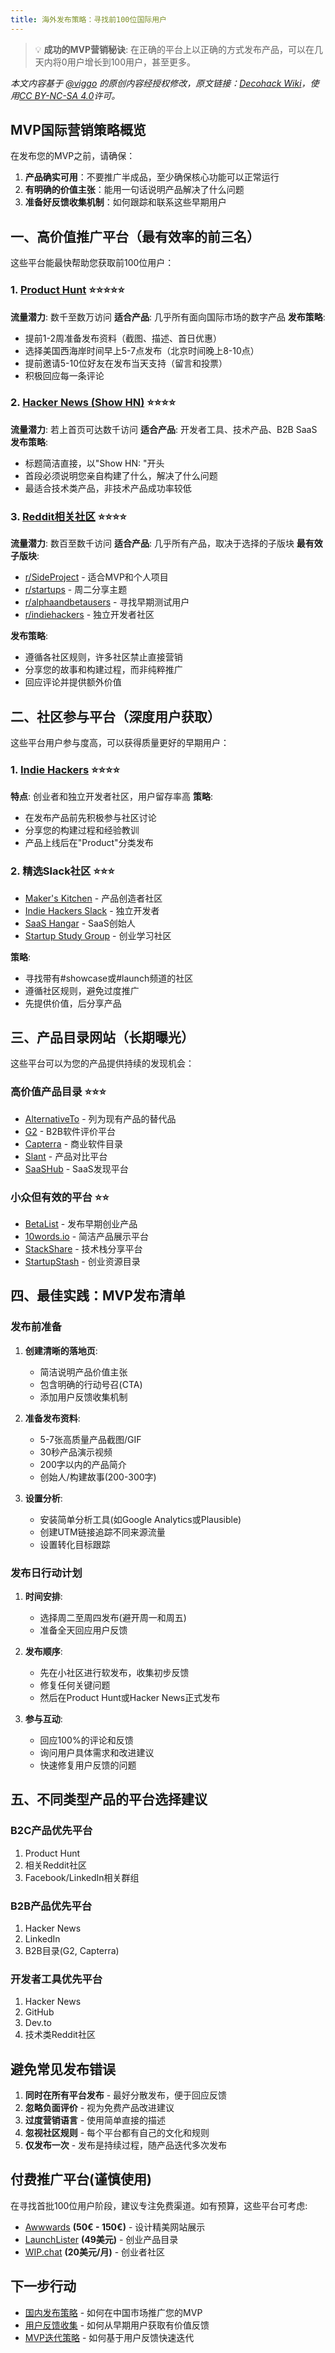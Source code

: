 ```yaml
---
title: 海外发布策略：寻找前100位国际用户
---
```


> 💡 **成功的MVP营销秘诀**: 在正确的平台上以正确的方式发布产品，可以在几天内将0用户增长到100用户，甚至更多。

*本文内容基于 [@viggo](https://x.com/decohack) 的原创内容经授权修改，原文链接：[Decohack Wiki](https://github.com/Decohack/Decohack-Wiki)，使用[CC BY-NC-SA 4.0](https://creativecommons.org/licenses/by-nc-sa/4.0/)许可。*

## MVP国际营销策略概览

在发布您的MVP之前，请确保：
1. **产品确实可用**：不要推广半成品，至少确保核心功能可以正常运行
2. **有明确的价值主张**：能用一句话说明产品解决了什么问题
3. **准备好反馈收集机制**：如何跟踪和联系这些早期用户

## 一、高价值推广平台（最有效率的前三名）

这些平台能最快帮助您获取前100位用户：

### 1. [Product Hunt](https://www.producthunt.com/) ⭐⭐⭐⭐⭐
**流量潜力**: 数千至数万访问
**适合产品**: 几乎所有面向国际市场的数字产品
**发布策略**:
- 提前1-2周准备发布资料（截图、描述、首日优惠）
- 选择美国西海岸时间早上5-7点发布（北京时间晚上8-10点）
- 提前邀请5-10位好友在发布当天支持（留言和投票）
- 积极回应每一条评论

### 2. [Hacker News (Show HN)](https://news.ycombinator.com/showhn.html) ⭐⭐⭐⭐
**流量潜力**: 若上首页可达数千访问
**适合产品**: 开发者工具、技术产品、B2B SaaS
**发布策略**:
- 标题简洁直接，以"Show HN: "开头
- 首段必须说明您亲自构建了什么，解决了什么问题
- 最适合技术类产品，非技术产品成功率较低

### 3. [Reddit相关社区](https://www.reddit.com/) ⭐⭐⭐⭐
**流量潜力**: 数百至数千访问
**适合产品**: 几乎所有产品，取决于选择的子版块
**最有效子版块**:
- [r/SideProject](https://www.reddit.com/r/SideProject/) - 适合MVP和个人项目
- [r/startups](https://www.reddit.com/r/startups/) - 周二分享主题
- [r/alphaandbetausers](https://www.reddit.com/r/alphaandbetausers/) - 寻找早期测试用户
- [r/indiehackers](https://www.reddit.com/r/indiehackers/) - 独立开发者社区

**发布策略**:
- 遵循各社区规则，许多社区禁止直接营销
- 分享您的故事和构建过程，而非纯粹推广
- 回应评论并提供额外价值

## 二、社区参与平台（深度用户获取）

这些平台用户参与度高，可以获得质量更好的早期用户：

### 1. [Indie Hackers](https://indiehackers.com) ⭐⭐⭐⭐
**特点**: 创业者和独立开发者社区，用户留存率高
**策略**: 
- 在发布产品前先积极参与社区讨论
- 分享您的构建过程和经验教训
- 产品上线后在"Product"分类发布

### 2. 精选Slack社区 ⭐⭐⭐
- [Maker's Kitchen](https://makerskitchen.xyz/) - 产品创造者社区
- [Indie Hackers Slack](https://indiehackersslack.com/) - 独立开发者
- [SaaS Hangar](https://saashangar.com/) - SaaS创始人
- [Startup Study Group](https://startupstudygroup.com/) - 创业学习社区

**策略**:
- 寻找带有#showcase或#launch频道的社区
- 遵循社区规则，避免过度推广
- 先提供价值，后分享产品

## 三、产品目录网站（长期曝光）

这些平台可以为您的产品提供持续的发现机会：

### 高价值产品目录 ⭐⭐⭐
- [AlternativeTo](https://alternativeto.net/) - 列为现有产品的替代品
- [G2](https://www.g2.com/products/new) - B2B软件评价平台
- [Capterra](https://www.capterra.com/vendors/sign-up) - 商业软件目录
- [Slant](https://www.slant.co/) - 产品对比平台
- [SaaSHub](https://www.saashub.com/) - SaaS发现平台

### 小众但有效的平台 ⭐⭐
- [BetaList](https://betalist.com/submit) - 发布早期创业产品
- [10words.io](https://10words.io/) - 简洁产品展示平台
- [StackShare](https://stackshare.io/) - 技术栈分享平台
- [StartupStash](https://startupstash.com/) - 创业资源目录

## 四、最佳实践：MVP发布清单

### 发布前准备
1. **创建清晰的落地页**:
   - 简洁说明产品价值主张
   - 包含明确的行动号召(CTA)
   - 添加用户反馈收集机制

2. **准备发布资料**:
   - 5-7张高质量产品截图/GIF
   - 30秒产品演示视频
   - 200字以内的产品简介
   - 创始人/构建故事(200-300字)

3. **设置分析**:
   - 安装简单分析工具(如Google Analytics或Plausible)
   - 创建UTM链接追踪不同来源流量
   - 设置转化目标跟踪

### 发布日行动计划
1. **时间安排**:
   - 选择周二至周四发布(避开周一和周五)
   - 准备全天回应用户反馈

2. **发布顺序**:
   - 先在小社区进行软发布，收集初步反馈
   - 修复任何关键问题
   - 然后在Product Hunt或Hacker News正式发布

3. **参与互动**:
   - 回应100%的评论和反馈
   - 询问用户具体需求和改进建议
   - 快速修复用户反馈的问题

## 五、不同类型产品的平台选择建议

### B2C产品优先平台
1. Product Hunt
2. 相关Reddit社区
3. Facebook/LinkedIn相关群组

### B2B产品优先平台
1. Hacker News
2. LinkedIn
3. B2B目录(G2, Capterra)

### 开发者工具优先平台
1. Hacker News
2. GitHub
3. Dev.to
4. 技术类Reddit社区

## 避免常见发布错误

1. **同时在所有平台发布** - 最好分散发布，便于回应反馈
2. **忽略负面评价** - 视为免费产品改进建议
3. **过度营销语言** - 使用简单直接的描述
4. **忽视社区规则** - 每个平台都有自己的文化和规则
5. **仅发布一次** - 发布是持续过程，随产品迭代多次发布

## 付费推广平台(谨慎使用)

在寻找首批100位用户阶段，建议专注免费渠道。如有预算，这些平台可考虑:

- [Awwwards](http://awwwards.com/) **(50€ - 150€)** - 设计精美网站展示
- [LaunchLister](https://launchlister.com/submit-startup) **(49美元)** - 创业产品目录
- [WIP.chat](https://wip.chat/) **(20美元/月)** - 创业者社区

## 下一步行动

- [国内发布策略](/launching/domestic-publishing) - 如何在中国市场推广您的MVP
- [用户反馈收集](/building/user-feedback) - 如何从早期用户获取有价值反馈
- [MVP迭代策略](/building/mvp-iteration) - 如何基于用户反馈快速迭代

